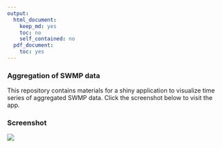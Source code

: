 ```yaml
---
output:
  html_document:
    keep_md: yes
    toc: no
    self_contained: no
  pdf_document:
    toc: yes
---
```


### Aggregation of SWMP data

This repository contains materials for a shiny application to visualize time series of aggregated SWMP data.  Click the screenshot below to visit the app.

### Screenshot

<a href="https://beckmw.shinyapps.io/swmp_agg"><img src = "screenshot.png"></a>
